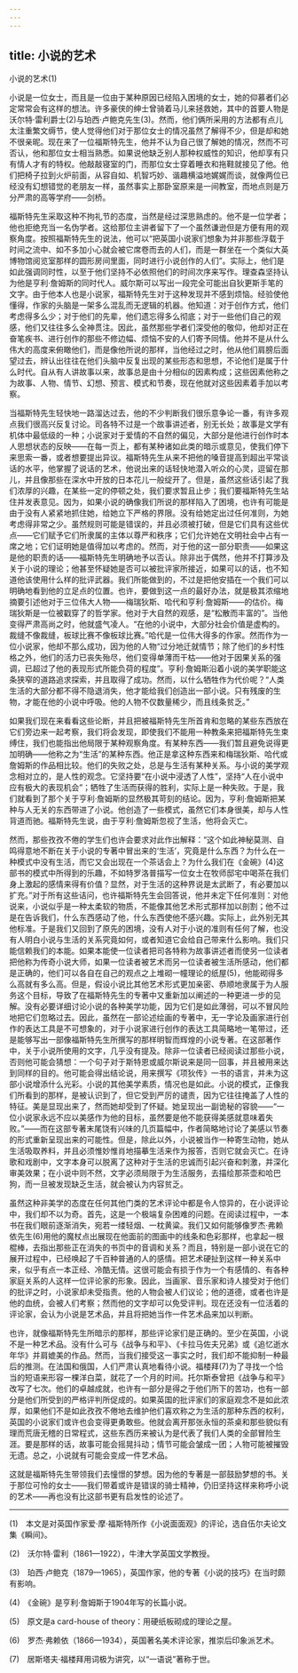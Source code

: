 ```yaml
---
---
---
```

title: 小说的艺术
---



小说的艺术(1)


小说是一位女士，而且是一位由于某种原因已经陷入困境的女士，她的仰慕者们必定常常会有这样的想法。许多豪侠的绅士曾骑着马儿来拯救她，其中的首要人物是沃尔特·雷利爵士(2)与珀西·卢鲍克先生(3)。然而，他们俩所采用的方法都有点儿太注重繁文缛节，使人觉得他们对于那位女士的情况虽然了解得不少，但是却和她不很亲昵。现在来了一位福斯特先生，他并不认为自己很了解她的情况，然而不可否认，他和那位女士相当熟悉。如果说他缺乏别人那种权威性的知识，他却享有只有情人才有的特权。他敲敲寝室的门，而那位女士穿着睡衣和拖鞋就接见了他。他们把椅子拉到火炉前面，从容自如、机智巧妙、谐趣横溢地娓娓而谈，就像两位已经没有幻想错觉的老朋友一样，虽然事实上那卧室原来是一间教室，而地点则是万分严肃的高等学府——剑桥。

福斯特先生采取这种不拘礼节的态度，当然是经过深思熟虑的。他不是一位学者；他也拒绝充当一名伪学者。这给那位主讲者留下了一个虽然谦逊但是方便有用的观察角度。按照福斯特先生的说法，他可以“把英国小说家们想象为并非那些浮载于时间之流中、如不多加小心就会被它席卷而去的人们，而是一群坐在一个类似大英博物馆阅览室那样的圆形房间里面，同时进行小说创作的人们”。实际上，他们是如此强调同时性，以至于他们坚持不必依照他们的时间次序来写作。理查森坚持认为他是亨利·詹姆斯的同时代人。威尔斯可以写出一段完全可能出自狄更斯手笔的文字。由于他本人也是小说家，福斯特先生对于这种发现并不感到烦恼。经验使他懂得，作家的头脑是一架多么混乱而无逻辑的机器。他知道：对于创作方式，他们考虑得多么少；对于他们的先辈，他们遗忘得多么彻底；对于一些他们自己的观感，他们又往往多么全神贯注。因此，虽然那些学者们深受他的敬仰，他却对正在奋笔疾书、进行创作的那些不修边幅、烦恼不安的人们寄予同情。他并不是从什么伟大的高度来俯瞰他们，而是像他所说的那样，当他经过之时，他从他们肩膀后面望过去，辨认出往往在他们头脑中反复出现的某些形态和思想，不论他们是属于什么时代。自从有人讲故事以来，故事总是由十分相似的因素构成；这些因素他称之为故事、人物、情节、幻想、预言、模式和节奏，现在他就对这些因素着手加以考察。

当福斯特先生轻快地一路溜达过去，他的不少判断我们很乐意争论一番，有许多观点我们很高兴反复讨论。司各特不过是一个故事讲述者，别无长处；故事是文学有机体中最低级的一种；小说家对于爱情的不自然的偏见，大部分是他进行创作时本人思想状态的反映——在每一页上，都有某种诸如此类的暗示或意见，使我们停下来思索一番，或者想要提出异议。福斯特先生从来不把他的嗓音提高到超出平常谈话的水平，他掌握了说话的艺术，他说出来的话轻快地潜入听众的心灵，逗留在那儿，并且像那些在深水中开放的日本花儿一般绽开了。但是，虽然这些话引起了我们浓厚的兴趣，在某些一定的停顿之处，我们要求暂且止步；我们要福斯特先生站住并发表意见。因为，如果小说的确像我们所说的那样陷入了困境，也许有可能是由于没有人紧紧地抓住她，给她立下严格的界限。没有给她定出过任何准则，为她考虑得非常之少。虽然规则可能是错误的，并且必须被打破，但是它们具有这些优点——它们赋予它们所隶属的主体以尊严和秩序；它们允许她在文明社会中占有一席之地；它们证明她是值得加以考虑的。然而，对于他的这一部分职责——如果这是他的职责的话——福斯特先生明确地予以否认。除非出于偶然，他并不打算涉及关于小说的理论；他甚至怀疑她是否可以被批评家所接近，如果可以的话，也不知道他该使用什么样的批评武器。我们所能做到的，不过是把他安插在一个我们可以明确地看到他的立足点的位置。也许，要做到这一点的最好办法，就是极其浓缩地摘要引述他对于三位伟大人物——梅瑞狄斯、哈代和亨利·詹姆斯——的估价。梅瑞狄斯是一位被戳穿了的哲学家。他对于大自然的观感，是“松散而丰富的”。当他变得严肃高尚之时，他就盛气凌人。“在他的小说中，大部分社会价值是虚构的。裁缝不像裁缝，板球比赛不像板球比赛。”哈代是一位伟大得多的作家。然而作为一位小说家，他却不那么成功，因为他的人物“过分地迁就情节；除了他们的乡村性格之外，他们的活力已丧失殆尽，他们变得单薄而干枯——他对于因果关系的强调，已超过了他的表现形式所能负荷的程度”。亨利·詹姆斯沿着小说的美学职能这条狭窄的道路追求探索，并且取得了成功。然而，以什么牺牲作为代价呢？“人类生活的大部分都不得不隐退消失，他才能给我们创造出一部小说。只有残废的生物，才能在他的小说中呼吸。他的人物不仅数量稀少，而且线条贫乏。”

如果我们现在来看看这些论断，并且把被福斯特先生所首肯和忽略的某些东西放在它们旁边来一起考察，我们将会发现，即使我们不能用一种教条来把福斯特先生束缚住，我们也能指出他局限于某种观察角度。有某种东西——我们暂且避免说得更加明确——他称之为“生活”的某种东西。他正是拿这种东西来和梅瑞狄斯、哈代或詹姆斯的作品相比较。他们的失败之处，总是与生活有某种关系。与小说的美学观念相对立的，是人性的观念。它坚持要“在小说中浸透了人性”，坚持“人在小说中应有极大的表现机会”；牺牲了生活而获得的胜利，实际上是一种失败。于是，我们就看到了那个关于亨利·詹姆斯的显然极其苛刻的结论。因为，亨利·詹姆斯把某种与人无关的东西带进了小说。他创造了一些模式，虽然它们本身很美，却与人性背道而驰。福斯特先生说，由于亨利·詹姆斯忽视了生活，他将会灭亡。

然而，那些孜孜不倦的学生们也许会要求对此作出解释：“这个如此神秘莫测、自鸣得意地不断在关于小说的专著中冒出来的‘生活’，究竟是什么东西？为什么在一种模式中没有生活，而它又会出现在一个茶话会上？为什么我们在《金碗》(4)这部书的模式中所得到的乐趣，不如特罗洛普描写一位女士在牧师邸宅中喝茶在我们身上激起的感情来得有价值？显然，对于生活的这种界说是太武断了，有必要加以扩充。”对于所有这些诘问，也许福斯特先生会回答说，他并未定下任何准则：对他说来，小说似乎是一种太柔软的物质，不能像其他艺术形式那样加以剖割；他不过是在告诉我们，什么东西感动了他，什么东西使他不感兴趣。实际上，此外别无其他标准。于是我们又回到了原先的困境，没有人对于小说的准则有任何了解，也没有人明白小说与生活的关系究竟如何，或者知道它会给自己带来什么影响。我们只能信赖我们的本能。如果本能使一位读者把司各特称为故事讲述者而使另一位读者把他称为传奇小说大师，如果一位读者被艺术而另一位读者被生活所感动，他们都是正确的，他们可以各自在自己的观点之上堆砌一幢理论的纸屋(5)，他能砌得多么高就有多么高。但是，假设小说比其他艺术形式更加亲密、恭顺地隶属于为人服务这个目标，导致了在福斯特先生的专著中又重新加以阐述的一种更进一步的见解。没有必要详细讨论小说的各种美学功能，因为它们是如此薄弱，可以不冒风险地把它们忽略过去。因此，虽然在一部论述绘画的专著中，无一字论及画家进行创作的表达工具是不可想象的，对于小说家进行创作的表达工具简略地一笔带过，还是能够写出一部像福斯特先生所撰写的那样明智而辉煌的小说专著。在这部著作中，关于小说所使用的文字，几乎没有提及。除非一位读者已经阅读过那些小说，否则他可能会猜想：一个句子对于斯特恩或威尔斯说来是同一回事，并且被用来达到同样的目的。他可能会得出结论说，用来撰写《项狄传》一书的语言，并未为这部小说增添什么光彩。小说的其他美学素质，情况也是如此。小说的模式，正像我们所看到的那样，是被认识到了，但它受到严厉的谴责，因为它往往掩盖了人性的特征。美是显现出来了，然而她却受到了怀疑。她呈现出一副诡秘的容貌——“一位小说家永远不应以美感作为他的目标，虽然要是他不能获得美感就意味着失败。”——而在这部专著末尾饶有兴味的几页篇幅中，作者简略地讨论了美感以节奏的形式重新呈现出来的可能性。但是，除此以外，小说被当作一种寄生动物，她从生活吸取养料，并且必须惟妙惟肖地描摹生活来作为报答，否则它就会灭亡。在诗歌和戏剧中，文字本身可以脱离了这种对于生活的忠诚而引起兴奋和刺激，并深化审美效果；在小说中则不然，文字必须局限于为生活服务，去描绘那茶壶和哈巴狗，而一旦被发现缺乏生活，就会被认为内容贫乏。

虽然这种非美学的态度在任何其他门类的艺术评论中都是令人惊异的，在小说评论中，我们却不以为奇。首先，这是一个极端复杂困难的问题。在阅读过程中，一本书在我们眼前逐渐消失，宛若一缕轻烟、一枕黄粱。我们又如何能够像罗杰·弗赖依先生(6)用他的魔杖点出展现在他面前的图画中的线条和色彩那样，也拿起一根棍棒，去指出那些正在消失的书页中的音调和关系？而且，特别是一部小说在它的展开过程中，已经唤起了千百种普通的人的感情。把艺术硬扯到这样一种关系中来，似乎有点一本正经、冷酷无情。这很可能会有损于作为一个有感情的、有各种家庭关系的人这样一位评论家的形象。因此，当画家、音乐家和诗人接受对于他们的批评之时，小说家却未受指责。他的人物会被人们议论；他的道德，或者也许是他的血统，会被人们考察；然而他的文字却可以免受评判。现在还没有一位活着的评论家，会认为小说是艺术品，并且将把她当作一件艺术品来加以判断。

也许，就像福斯特先生所暗示的那样，那些评论家们是正确的。至少在英国，小说不是一种艺术品。没有什么可与《战争与和平》、《卡拉马佐夫兄弟》或《追忆逝水年华》并肩媲美的作品。然而，当我们接受这一事实之时，我们却不能抑制一种最后的推测。在法国和俄国，人们严肃认真地看待小说。福楼拜(7)为了寻找一个恰当的短语来形容一棵洋白菜，就花了一个月的时间。托尔斯泰曾把《战争与和平》改写了七次。他们的卓越成就，也许有一部分是得之于他们所下的苦功，也有一部分是他们所受到的严格评判所促成的。如果英国的批评家们的家庭观念不是如此浓厚，如果他们不是如此孜孜不倦地去维护他们喜欢称之为生活的那种东西的权利，英国的小说家们或许也会变得更勇敢些。他就会离开那张永恒的茶桌和那些貌似有理而荒唐无稽的日常程式，这些东西历来被认为是代表了我们人类的全部冒险生涯。要是那样的话，故事可能会摇晃抖动；情节可能会皱成一团；人物可能被摧毁无遗。总之，小说就有可能会变成一件艺术品。

这就是福斯特先生带领我们去憧憬的梦想。因为他的专著是一部鼓励梦想的书。关于那位可怜的女士——我们带着或许是错误的骑士精神，仍旧坚持这样来称呼小说的艺术——再也没有比这部书更有启发性的论述了。



* * *



(1)　本文是对英国作家爱·摩·福斯特所作《小说面面观》的评论，选自伍尔夫论文集《瞬间》。

(2)　沃尔特·雷利（1861—1922），牛津大学英国文学教授。

(3)　珀西·卢鲍克（1879—1965），英国作家，他的专著《小说的技巧》在当时颇有影响。

(4)　《金碗》是亨利·詹姆斯于1904年写的长篇小说。

(5)　原文是a card-house of theory：用硬纸板砌成的理论之屋。

(6)　罗杰·弗赖依（1866—1934），英国著名美术评论家，推崇后印象派艺术。

(7)　居斯塔夫·福楼拜用词极为讲究，以“一语说”著称于世。